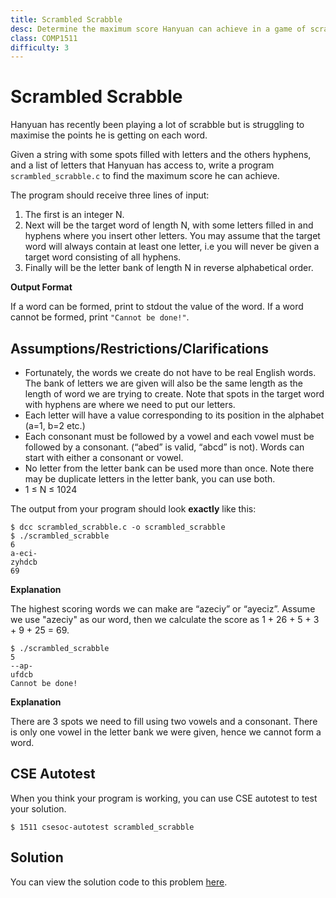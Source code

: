 ```yaml
---
title: Scrambled Scrabble
desc: Determine the maximum score Hanyuan can achieve in a game of scrabble
class: COMP1511
difficulty: 3
---
```


# Scrambled Scrabble

Hanyuan has recently been playing a lot of scrabble but is struggling to maximise the points he is getting on each word.

Given a string with some spots filled with letters and the others hyphens, and a list of letters that Hanyuan has access to, write a program `scrambled_scrabble.c` to find the maximum score he can achieve.

The program should receive three lines of input:

1. The first is an integer N.
2. Next will be the target word of length N, with some letters filled in and hyphens where you insert other letters. You may assume that the target word will always contain at least one letter, i.e you will never be given a target word consisting of all hyphens.
3. Finally will be the letter bank of length N in reverse alphabetical order.

**Output Format**

If a word can be formed, print to stdout the value of the word. If a word cannot be formed, print `"Cannot be done!"`.

## Assumptions/Restrictions/Clarifications

- Fortunately, the words we create do not have to be real English words. The bank of letters we are given will also be the same length as the length of word we are trying to create. Note that spots in the target word with hyphens are where we need to put our letters.
- Each letter will have a value corresponding to its position in the alphabet (a=1, b=2 etc.)
- Each consonant must be followed by a vowel and each vowel must be followed by a consonant. (“abed” is valid, “abcd” is not). Words can start with either a consonant or vowel.
- No letter from the letter bank can be used more than once. Note there may be duplicate letters in the letter bank, you can use both.
- 1 ≤ N ≤ 1024

The output from your program should look **exactly** like this:

```bash:~/1511-revision/scrambled_scrabble
$ dcc scrambled_scrabble.c -o scrambled_scrabble
$ ./scrambled_scrabble
6
a-eci-
zyhdcb
69
```

**Explanation**

The highest scoring words we can make are “azeciy” or “ayeciz”. Assume we use "azeciy" as our word, then we calculate the score as 1 + 26 + 5 + 3 + 9 + 25 = 69.

```bash:~/1511-revision/scrambled_scrabble
$ ./scrambled_scrabble
5
--ap-
ufdcb
Cannot be done!
```

**Explanation**

There are 3 spots we need to fill using two vowels and a consonant. There is only one vowel in the letter bank we were given, hence we cannot form a word.

## CSE Autotest

When you think your program is working, you can use CSE autotest to test your solution.

```bash:~/1511-revision/scrambled_scrabble:~
$ 1511 csesoc-autotest scrambled_scrabble
```

## Solution

You can view the solution code to this problem [here](https://github.com/csesoc/comp1511-revision-t1-2022/blob/master/solutions/scrambled-scrabble/solution.c).
